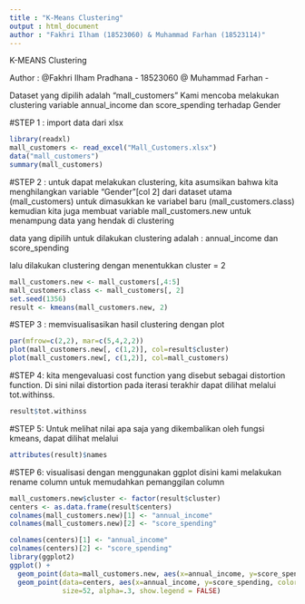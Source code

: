 ```yaml
---
title : "K-Means Clustering"
output : html_document
author : "Fakhri Ilham (18523060) & Muhammad Farhan (18523114)"
---
```

K-MEANS Clustering

Author :
@Fakhri Ilham Pradhana - 18523060
@ Muhammad Farhan - <NIM>

Dataset yang dipilih adalah "mall_customers" 
Kami mencoba melakukan clustering variable annual_income dan score_spending terhadap Gender

#STEP 1 :
import data dari xlsx
```r
library(readxl)
mall_customers <- read_excel("Mall_Customers.xlsx")
data("mall_customers")
summary(mall_customers)

```

#STEP 2 : 
untuk dapat melakukan clustering, kita asumsikan bahwa kita menghilangkan variable "Gender"[col 2]
dari dataset utama (mall_customers) untuk dimasukkan ke variabel baru (mall_customers.class)
kemudian kita juga membuat variable mall_customers.new untuk menampung data yang hendak di clustering

data yang dipilih untuk dilakukan clustering adalah : annual_income dan score_spending

lalu dilakukan clustering dengan menentukkan cluster = 2
```r
mall_customers.new <- mall_customers[,4:5]
mall_customers.class <- mall_customers[, 2]
set.seed(1356)
result <- kmeans(mall_customers.new, 2) 
```


#STEP 3 : 
memvisualisasikan hasil clustering dengan plot
```r
par(mfrow=c(2,2), mar=c(5,4,2,2))
plot(mall_customers.new[, c(1,2)], col=result$cluster)
plot(mall_customers.new[, c(1,2)], col=mall_customers)
```


#STEP 4:
kita mengevaluasi cost function yang disebut sebagai distortion function. Di sini nilai distortion pada iterasi terakhir dapat dilihat melalui tot.withinss.

```r
result$tot.withinss
```


#STEP 5:
Untuk melihat nilai apa saja yang dikembalikan oleh fungsi kmeans, dapat dilihat melalui

```r
attributes(result)$names
```


#STEP 6:
visualisasi dengan menggunakan ggplot
disini kami melakukan rename column untuk memudahkan pemanggilan column

```r
mall_customers.new$cluster <- factor(result$cluster)
centers <- as.data.frame(result$centers)
colnames(mall_customers.new)[1] <- "annual_income"
colnames(mall_customers.new)[2] <- "score_spending"

colnames(centers)[1] <- "annual_income"
colnames(centers)[2] <- "score_spending"
library(ggplot2)
ggplot() + 
  geom_point(data=mall_customers.new, aes(x=annual_income, y=score_spending,color=cluster))  +
  geom_point(data=centers, aes(x=annual_income, y=score_spending, color="Center"), 
             size=52, alpha=.3, show.legend = FALSE)

```






